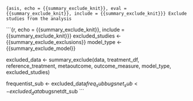 ```{asis, echo = {{summary_exclude_knit}}, eval = {{summary_exclude_knit}}, include = {{summary_exclude_knit}}}
Exclude studies from the analysis
```

```{r, echo = {{summary_exclude_knit}}, include = {{summary_exclude_knit}}}
excluded_studies <- {{summary_exclude_exclusions}}
model_type <- {{summary_exclude_model}}

excluded_data <- summary_exclude(data, treatment_df, reference_treatment, metaoutcome, outcome_measure, model_type, excluded_studies)

frequentist_sub <- excluded_data$freq_sub
bugsnet_sub <- excluded_data$bugsnetdt_sub
```
